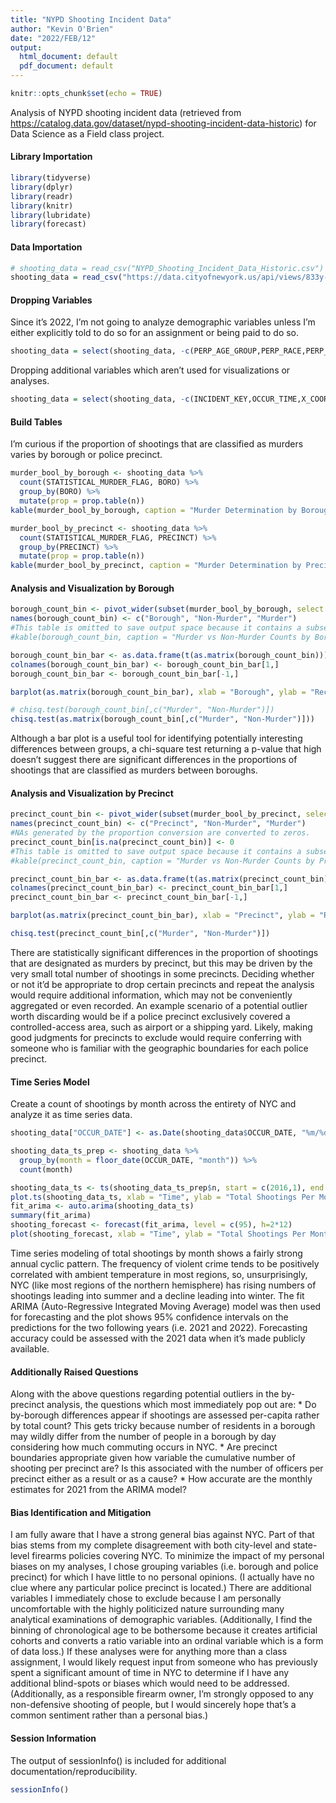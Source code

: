 ---
title: "NYPD Shooting Incident Data"
author: "Kevin O'Brien"
date: "2022/FEB/12"
output:
  html_document: default
  pdf_document: default
---

```{r setup, include=FALSE}
knitr::opts_chunk$set(echo = TRUE)
```
Analysis of NYPD shooting incident data (retrieved from <https://catalog.data.gov/dataset/nypd-shooting-incident-data-historic>) for Data Science as a Field class project.

#### Library Importation
```{r library_import, echo = TRUE}
library(tidyverse)
library(dplyr)
library(readr)
library(knitr)
library(lubridate)
library(forecast)
```

#### Data Importation
```{r data_import, echo = TRUE}
# shooting_data = read_csv("NYPD_Shooting_Incident_Data_Historic.csv")
shooting_data = read_csv("https://data.cityofnewyork.us/api/views/833y-fsy8/rows.csv")
```

#### Dropping Variables
Since it's 2022, I'm not going to analyze demographic variables unless I'm either explicitly told to do so for an assignment or being paid to do so.
```{r demo_drop, echo=TRUE}
shooting_data = select(shooting_data, -c(PERP_AGE_GROUP,PERP_RACE,PERP_SEX,VIC_AGE_GROUP,VIC_RACE,VIC_SEX))
```
Dropping additional variables which aren't used for visualizations or analyses.
```{r other_drop, echo=TRUE}
shooting_data = select(shooting_data, -c(INCIDENT_KEY,OCCUR_TIME,X_COORD_CD,Y_COORD_CD,Latitude,Longitude,Lon_Lat))
```

#### Build Tables
I'm curious if the proportion of shootings that are classified as murders varies by borough or police precinct.
```{r count_prop_tables, echo=TRUE}
murder_bool_by_borough <- shooting_data %>%
  count(STATISTICAL_MURDER_FLAG, BORO) %>%
  group_by(BORO) %>%
  mutate(prop = prop.table(n))
kable(murder_bool_by_borough, caption = "Murder Determination by Borough")

murder_bool_by_precinct <- shooting_data %>%
  count(STATISTICAL_MURDER_FLAG, PRECINCT) %>%
  group_by(PRECINCT) %>%
  mutate(prop = prop.table(n))
kable(murder_bool_by_precinct, caption = "Murder Determination by Precinct")
```

#### Analysis and Visualization by Borough
```{r by_borough, echo = TRUE, out.width = "100%"}
borough_count_bin <- pivot_wider(subset(murder_bool_by_borough, select = -c(prop)), names_from = "STATISTICAL_MURDER_FLAG", values_from="n")
names(borough_count_bin) <- c("Borough", "Non-Murder", "Murder")
#This table is omitted to save output space because it contains a subset of information from an earlier table, but it's what I would include if it weren't appropriate to include the exploratory table with proportions.
#kable(borough_count_bin, caption = "Murder vs Non-Murder Counts by Borough")

borough_count_bin_bar <- as.data.frame(t(as.matrix(borough_count_bin)))
colnames(borough_count_bin_bar) <- borough_count_bin_bar[1,]
borough_count_bin_bar <- borough_count_bin_bar[-1,]

barplot(as.matrix(borough_count_bin_bar), xlab = "Borough", ylab = "Recorded Shootings", main = "NYC Shootings (2016-2020)", legend = c("Non-Murder", "Murder"), col = c("darkblue", "red"), cex.names = 0.7)

# chisq.test(borough_count_bin[,c("Murder", "Non-Murder")])
chisq.test(as.matrix(borough_count_bin[,c("Murder", "Non-Murder")]))

```
Although a bar plot is a useful tool for identifying potentially interesting differences between groups, a chi-square test returning a p-value that high doesn't suggest there are significant differences in the proportions of shootings that are classified as murders between boroughs.

#### Analysis and Visualization by Precinct
```{r by_precinct, echo=TRUE, out.width = "100%"}
precinct_count_bin <- pivot_wider(subset(murder_bool_by_precinct, select = -c(prop)), names_from = "STATISTICAL_MURDER_FLAG", values_from="n")
names(precinct_count_bin) <- c("Precinct", "Non-Murder", "Murder")
#NAs generated by the proportion conversion are converted to zeros.
precinct_count_bin[is.na(precinct_count_bin)] <- 0
#This table is omitted to save output space because it contains a subset of information from an earlier table, but it's what I would include if it weren't appropriate to include the exploratory table with proportions.
#kable(precinct_count_bin, caption = "Murder vs Non-Murder Counts by Precinct")

precinct_count_bin_bar <- as.data.frame(t(as.matrix(precinct_count_bin)))
colnames(precinct_count_bin_bar) <- precinct_count_bin_bar[1,]
precinct_count_bin_bar <- precinct_count_bin_bar[-1,]

barplot(as.matrix(precinct_count_bin_bar), xlab = "Precinct", ylab = "Recorded Shootings", main = "NYC Shootings (2016-2020)", legend = c("Non-Murder", "Murder"), col = c("darkblue", "red"), cex.names = 0.25, las=2)

chisq.test(precinct_count_bin[,c("Murder", "Non-Murder")])
```
There are statistically significant differences in the proportion of shootings that are designated as murders by precinct, but this may be driven by the very small total number of shootings in some precincts. Deciding whether or not it'd be appropriate to drop certain precincts and repeat the analysis would require additional information, which may not be conveniently aggregated or even recorded. An example scenario of a potential outlier worth discarding would be if a police precinct exclusively covered a controlled-access area, such as airport or a shipping yard. Likely, making good judgments for precincts to exclude would require conferring with someone who is familiar with the geographic boundaries for each police precinct.

#### Time Series Model
Create a count of shootings by month across the entirety of NYC and analyze it as time series data.
```{r time_series, echo=TRUE, out.width = "100%"}
shooting_data["OCCUR_DATE"] <- as.Date(shooting_data$OCCUR_DATE, "%m/%d/%Y")

shooting_data_ts_prep <- shooting_data %>% 
  group_by(month = floor_date(OCCUR_DATE, "month")) %>%
  count(month)

shooting_data_ts <- ts(shooting_data_ts_prep$n, start = c(2016,1), end = c(2020,12), frequency = 12)
plot.ts(shooting_data_ts, xlab = "Time", ylab = "Total Shootings Per Month", main = "NYC Shooting Incidents 2016 JAN - 2020 DEC")
fit_arima <- auto.arima(shooting_data_ts)
summary(fit_arima)
shooting_forecast <- forecast(fit_arima, level = c(95), h=2*12)
plot(shooting_forecast, xlab = "Time", ylab = "Total Shootings Per Month")
```
Time series modeling of total shootings by month shows a fairly strong annual cyclic pattern.
The frequency of violent crime tends to be positively correlated with ambient temperature in most regions, so, unsurprisingly, NYC (like most regions of the northern hemisphere) has rising numbers of shootings leading into summer and a decline leading into winter.
The fit ARIMA (Auto-Regressive Integrated Moving Average) model was then used for forecasting and the plot shows 95% confidence intervals on the predictions for the two following years (i.e. 2021 and 2022).
Forecasting accuracy could be assessed with the 2021 data when it's made publicly available.

#### Additionally Raised Questions
Along with the above questions regarding potential outliers in the by-precinct analysis, the questions which most immediately pop out are:
* Do by-borough differences appear if shootings are assessed per-capita rather by total count? This gets tricky because number of residents in a borough may wildly differ from the number of people in a borough by day considering how much commuting occurs in NYC.
* Are precinct boundaries appropriate given how variable the cumulative number of shooting per precinct are? Is this associated with the number of officers per precinct either as a result or as a cause?
* How accurate are the monthly estimates for 2021 from the ARIMA model?

#### Bias Identification and Mitigation
I am fully aware that I have a strong general bias against NYC.
Part of that bias stems from my complete disagreement with both city-level and state-level firearms policies covering NYC.
To minimize the impact of my personal biases on my analyses, I chose grouping variables (i.e. borough and police precinct) for which I have little to no personal opinions. (I actually have no clue where any particular police precinct is located.)
There are additional variables I immediately chose to exclude because I am personally uncomfortable with the highly politicized nature surrounding many analytical examinations of demographic variables. (Additionally, I find the binning of chronological age to be bothersome because it creates artificial cohorts and converts a ratio variable into an ordinal variable which is a form of data loss.)
If these analyses were for anything more than a class assignment, I would likely request input from someone who has previously spent a significant amount of time in NYC to determine if I have any additional blind-spots or biases which would need to be addressed.
(Additionally, as a responsible firearm owner, I'm strongly opposed to any non-defensive shooting of people, but I would sincerely hope that's a common sentiment rather than a personal bias.)

#### Session Information
The output of sessionInfo() is included for additional documentation/reproducibility.
```{r sessioninfo, echo=TRUE}
sessionInfo()
```